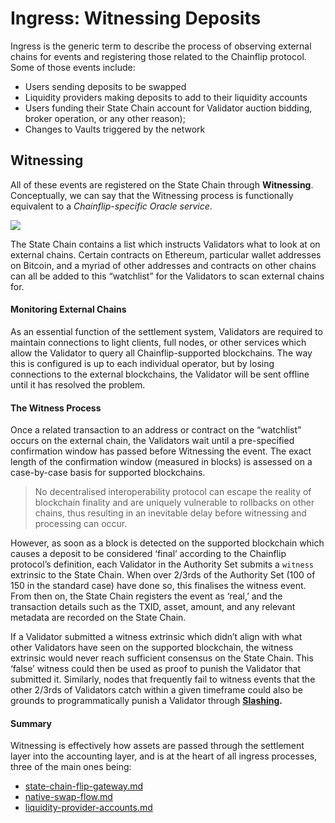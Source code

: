 # Ingress: Witnessing Deposits

Ingress is the generic term to describe the process of observing external chains for events and registering those related to the Chainflip protocol. Some of those events include:

- Users sending deposits to be swapped
- Liquidity providers making deposits to add to their liquidity accounts
- Users funding their State Chain account for Validator auction bidding, broker operation, or any other reason);
- Changes to Vaults triggered by the network

## Witnessing&#x20;

All of these events are registered on the State Chain through **Witnessing**. Conceptually, we can say that the Witnessing process is functionally equivalent to a _Chainflip-specific Oracle service_.

![](/concepts/witnessing-graphic2904-3.png)

The State Chain contains a list which instructs Validators what to look at on external chains. Certain contracts on Ethereum, particular wallet addresses on Bitcoin, and a myriad of other addresses and contracts on other chains can all be added to this “watchlist” for the Validators to scan external chains for.

#### Monitoring External Chains

As an essential function of the settlement system, Validators are required to maintain connections to light clients, full nodes, or other services which allow the Validator to query all Chainflip-supported blockchains. The way this is configured is up to each individual operator, but by losing connections to the external blockchains, the Validator will be sent offline until it has resolved the problem.

#### The Witness Process

Once a related transaction to an address or contract on the “watchlist” occurs on the external chain, the Validators wait until a pre-specified confirmation window has passed before Witnessing the event. The exact length of the confirmation window (measured in blocks) is assessed on a case-by-case basis for supported blockchains.

> No decentralised interoperability protocol can escape the reality of blockchain finality and are uniquely vulnerable to rollbacks on other chains, thus resulting in an inevitable delay before witnessing and processing can occur.

However, as soon as a block is detected on the supported blockchain which causes a deposit to be considered ‘final’ according to the Chainflip protocol’s definition, each Validator in the Authority Set submits a `witness` extrinsic to the State Chain. When over 2/3rds of the Authority Set (100 of 150 in the standard case) have done so, this finalises the witness event. From then on, the State Chain registers the event as ‘real,’ and the transaction details such as the TXID, asset, amount, and any relevant metadata are recorded on the State Chain.

If a Validator submitted a witness extrinsic which didn’t align with what other Validators have seen on the supported blockchain, the witness extrinsic would never reach sufficient consensus on the State Chain. This ‘false’ witness could then be used as proof to punish the Validator that submitted it. Similarly, nodes that frequently fail to witness events that the other 2/3rds of Validators catch within a given timeframe could also be grounds to programmatically punish a Validator through [**Slashing**](reputation-and-slashing.md)**.**

#### Summary

Witnessing is effectively how assets are passed through the settlement layer into the accounting layer, and is at the heart of all ingress processes, three of the main ones being:

- [state-chain-flip-gateway.md](state-chain-flip-gateway.mdx "mention")
- [native-swap-flow.md](../swaps-amm/native-swap-flow.mdx "mention")
- [liquidity-provider-accounts.md](../swaps-amm/liquidity-provider-accounts.md "mention")

###
